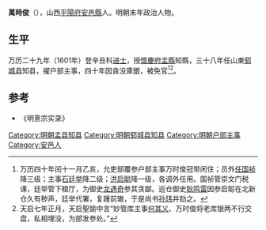 '''萬時俊'''（{{bd|？||?||catIdx=W}}），山西[[平陽府|平陽府]][[安邑縣|安邑縣]]人。明朝末年政治人物。

==生平==
万历二十九年（1601年）登辛丑科[[进士|进士]]，授[[懷慶府|懷慶府]][[孟縣|孟縣]]知縣，三十八年任山東[[郓城县|郓城县]]知县，擢户部主事，四十年因貪没庫銀，被免官<ref>万历四十年闰十一月乙亥，允吏部覆参户部主事万时俊冠带闲住；员外[[任国祯|任国祯]]降三级；主事[[石廷举|石廷举]]降二级；[[洪启聪|洪启聪]]降一级，各调外任用。国祯管崇文门税课，廷举管下粮厅，为御史[[龙遇奇|龙遇奇]]参其贪鄙。巡仓御史[[耿鸣雷|耿鸣雷]]因参启聪在北新仓久有秽声，廷举代署，复踵前辙，于是尚书[[孙玮|孙玮]]并劾之。</ref><ref>天启七年正月，天启聖諭中言“妙管库主事[[何其义|何其义]]、万时俊将老库银两不行交盘，私相埋没，为部发参处。”</ref>。

==参考==
{{reflist}}
*《明憙宗实录》
{{明朝人物小作品}}
{{萬曆二十九年辛丑科殿試金榜}}
{{DEFAULTSORT:Wang萬}}
[[Category:明朝孟县知县|Category:明朝孟县知县]]
[[Category:明朝郓城县知县|Category:明朝郓城县知县]]
[[Category:明朝户部主事|Category:明朝户部主事]]
[[Category:安邑人|Category:安邑人]]